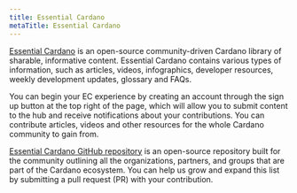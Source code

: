 ```yaml
---
title: Essential Cardano
metaTitle: Essential Cardano
---
```


[Essential Cardano](https://www.essentialcardano.io/) is an open-source community-driven Cardano library of sharable, informative content. Essential Cardano contains various types of information, such as articles, videos, infographics, developer resources, weekly development updates, glossary and FAQs. 

You can begin your EC experience by creating an account through the sign up button at the top right of the page, which will allow you to submit content to the hub and receive notifications about your contributions. You can contribute articles, videos and other resources for the whole Cardano community to gain from. 

[Essential Cardano GitHub repository](https://github.com/input-output-hk/essential-cardano) is an open-source repository built for the community outlining all the organizations, partners, and groups that are part of the Cardano ecosystem. You can help us grow and expand this list by submitting a pull request (PR) with your contribution. 

